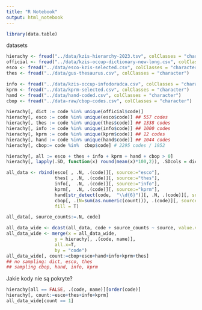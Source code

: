 ```yaml
---
title: "R Notebook"
output: html_notebook
---
```


```r
library(data.table)
```

datasets

```r
hierachy <- fread("../data/kzis-hierarchy-2023.tsv", colClasses = "character", sep = "\t")
official <- fread("../data/kzis-occup-dictionary-new-long.csv", colClasses = "character")
esco <- fread("../data/esco-kzis-selected.csv", colClasses = "character")
thes <- fread("../data/gus-thesaurus.csv", colClasses = "character")

info <- fread("../data/kzis-occup-infodoradca.csv", colClasses = "character")
kprm <- fread("../data/kprm-selected.csv", colClasses = "character")
hand <- fread("../data/hand-coded.csv", colClasses = "character")
cbop <- fread("../data-raw/cbop-codes.csv", colClasses = "character")

hierachy[, dict := code %in% unique(official$code)]
hierachy[, esco := code %in% unique(esco$code)] ## 557 codes
hierachy[, thes := code %in% unique(thes$code)] ## 1338 codes
hierachy[, info := code %in% unique(info$code)] ## 1000 codes
hierachy[, kprm := code %in% unique(kprm$code)] ## 12 codes
hierachy[, hand := code %in% unique(hand$code)] ## 1044 codes
hierachy[, cbop:= code %in%  cbop$code] # 2295 codes / 1952

hierachy[, all := esco + thes + info + kprm + hand + cbop > 0]
hierachy[, lapply(.SD, function(x) round(mean(x)*100,2)), .SDcols = dict:all]
```

```r
all_data <- rbind(esco[ , .N, .(code)][, source:="esco"], 
                  thes[ , .N, .(code)][, source:="thes"], 
                  info[,  .N, .(code)][, source:="info"], 
                  kprm[,  .N, .(code)][, source:="kprm"], 
                  hand[str_detect(code,  "\\d{6}")][, .N, .(code)][, source:="hand"], 
                  cbop[, .(N=sum(as.numeric(count))), .(code)][, source:="cbop"], 
                  fill = T) 

all_data[, source_counts:=.N, code]

all_data_wide <- dcast(all_data, code + source_counts ~ source, value.var = "N", fill = 0) 
all_data_wide <- merge(x = all_data_wide, 
                  y = hierachy[, .(code, name)],
                  all.x=T,
                  by = "code")
all_data_wide[, count:=cbop+esco+hand+info+kprm+thes]
## no sampling: dict, esco, thes
## sampling cbop, hand, info, kprm
```

Jakie kody nie są pokryte?

```r
hierachy[all == FALSE, .(code, name)][order(code)]
hierachy[, count:=esco+thes+info+kprm]
all_data_wide[count == 1]
```

